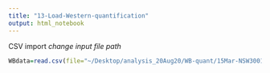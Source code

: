 ```yaml
---
title: "13-Load-Western-quantification"
output: html_notebook
---
```


CSV import
*change input file path*
```r
WBdata=read.csv(file="~/Desktop/analysis_20Aug20/WB-quant/15Mar-NSW3001-NSW3005_quant-results_17Sep20.csv",header=TRUE)


```

